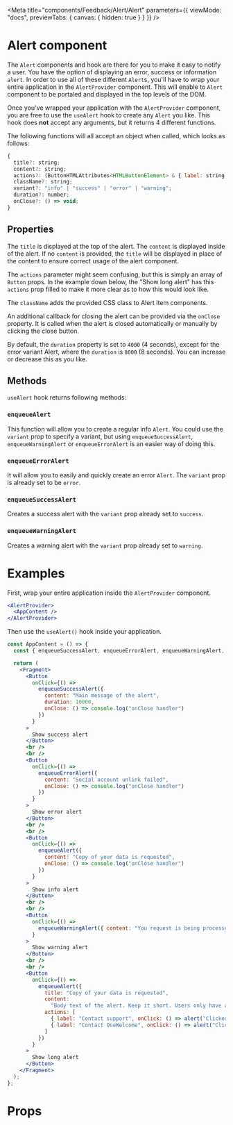 
<Meta
  title="components/Feedback/Alert/Alert"
  parameters={{
    viewMode: "docs",
    previewTabs: {
      canvas: { hidden: true }
    }
  }}
/>

# Alert component

The `Alert` components and hook are there for you to make it easy to notify a user. You have the option of displaying an error, success or information `alert`. In order to use all of these different `Alert`s, you'll have to wrap your entire application
in the `AlertProvider` component. This will enable to `Alert` component to be portaled and displayed in the top levels of the DOM.

Once you've wrapped your application with the `AlertProvider` component, you are free to use the `useAlert` hook to create any `Alert` you like. This hook does **not** accept any arguments, but it returns 4 different functions.

The following functions will all accept an object when called, which looks as follows:

```js
{
  title?: string;
  content?: string;
  actions?: (ButtonHTMLAttributes<HTMLButtonElement> & { label: string })[];
  className?: string;
  variant?: "info" | "success" | "error" | "warning";
  duration?: number;
  onClose?: () => void;
}
```

## Properties

The `title` is displayed at the top of the alert. The `content` is displayed inside of the alert.
If no `content` is provided, the `title` will be displayed in place of the content to ensure correct usage of the alert component.

The `actions` parameter might seem confusing, but this is simply an array of `Button` props. In the example down below, the "Show long alert" has this `actions` prop filled to make it more clear as to how this would look like.

The `className` adds the provided CSS class to Alert Item components.

An additional callback for closing the alert can be provided via the `onClose` property. It is called when the alert is closed automatically or manually by clicking the close button.

By default, the `duration` property is set to `4000` (4 seconds), except for the error variant Alert, where the `duration` is `8000` (8 seconds). You can increase or decrease this as you like.

## Methods

`useAlert` hook returns following methods:

### `enqueueAlert`

This function will allow you to create a regular info `Alert`. You could use the `variant` prop to specify a variant, but using `enqueueSuccessAlert`, `enqueueWarningAlert` or `enqueueErrorAlert` is an easier way of doing this.

### `enqueueErrorAlert`

It will allow you to easily and quickly create an error `Alert`. The `variant` prop is already set to be `error`.

### `enqueueSuccessAlert`

Creates a success alert with the `variant` prop already set to `success`.

### `enqueueWarningAlert`

Creates a warning alert with the `variant` prop already set to `warning`.

# Examples

First, wrap your entire application inside the `AlertProvider` component.

```jsx
<AlertProvider>
  <AppContent />
</AlertProvider>
```

Then use the `useAlert()` hook inside your application.

```jsx
const AppContent = () => {
  const { enqueueSuccessAlert, enqueueErrorAlert, enqueueWarningAlert, enqueueAlert } = useAlert();

  return (
    <Fragment>
      <Button
        onClick={() =>
          enqueueSuccessAlert({
            content: "Main message of the alert",
            duration: 10000,
            onClose: () => console.log("onClose handler")
          })
        }
      >
        Show success alert
      </Button>
      <br />
      <br />
      <Button
        onClick={() =>
          enqueueErrorAlert({
            content: "Social account unlink failed",
            onClose: () => console.log("onClose handler")
          })
        }
      >
        Show error alert
      </Button>
      <br />
      <br />
      <Button
        onClick={() =>
          enqueueAlert({
            content: "Copy of your data is requested",
            onClose: () => console.log("onClose handler")
          })
        }
      >
        Show info alert
      </Button>
      <br />
      <br />
      <Button
        onClick={() =>
          enqueueWarningAlert({ content: "You request is being processed with a delay" })
        }
      >
        Show warning alert
      </Button>
      <br />
      <br />
      <Button
        onClick={() =>
          enqueueAlert({
            title: "Copy of your data is requested",
            content:
              "Body text of the alert. Keep it short. Users only have a few seconds to read it. Try to keep the text within the limit of 1 text message: 160 ch.",
            actions: [
              { label: "Contact support", onClick: () => alert("Clicked support") },
              { label: "Contact OneWelcome", onClick: () => alert("Clicked OneWelcome") }
            ]
          })
        }
      >
        Show long alert
      </Button>
    </Fragment>
  );
};
```

# Props

<ArgTypes story={PRIMARY_STORY} />

